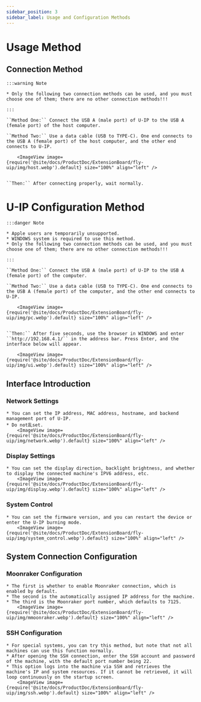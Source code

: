 ```yaml
---
sidebar_position: 3
sidebar_label: Usage and Configuration Methods
---
```


# Usage Method

## Connection Method
    :::warning Note

    * Only the following two connection methods can be used, and you must choose one of them; there are no other connection methods!!!

    :::

    ``Method One:`` Connect the USB A (male port) of U-IP to the USB A (female port) of the host computer.
    
    ``Method Two:`` Use a data cable (USB to TYPE-C). One end connects to the USB A (female port) of the host computer, and the other end connects to U-IP.

        <ImageView image={require('@site/docs/ProductDoc/ExtensionBoard/fly-uip/img/host.webp').default} size="100%" align="left" />


    ``Then:`` After connecting properly, wait normally.

# U-IP Configuration Method

    :::danger Note

    * Apple users are temporarily unsupported.
    * WINDOWS system is required to use this method.
    * Only the following two connection methods can be used, and you must choose one of them; there are no other connection methods!!!

    :::

    ``Method One:`` Connect the USB A (male port) of U-IP to the USB A (female port) of the computer.
    
    ``Method Two:`` Use a data cable (USB to TYPE-C). One end connects to the USB A (female port) of the computer, and the other end connects to U-IP.
    
        <ImageView image={require('@site/docs/ProductDoc/ExtensionBoard/fly-uip/img/pc.webp').default} size="100%" align="left" />


    ``Then:`` After five seconds, use the browser in WINDOWS and enter ``http://192.168.4.1/`` in the address bar. Press Enter, and the interface below will appear.

        <ImageView image={require('@site/docs/ProductDoc/ExtensionBoard/fly-uip/img/ui.webp').default} size="100%" align="left" />

## Interface Introduction

### Network Settings
    * You can set the IP address, MAC address, hostname, and backend management port of U-IP.
    * Do not乱set.
        <ImageView image={require('@site/docs/ProductDoc/ExtensionBoard/fly-uip/img/network.webp').default} size="100%" align="left" />

### Display Settings
    * You can set the display direction, backlight brightness, and whether to display the connected machine's IPV6 address, etc.
        <ImageView image={require('@site/docs/ProductDoc/ExtensionBoard/fly-uip/img/display.webp').default} size="100%" align="left" />

### System Control
    * You can set the firmware version, and you can restart the device or enter the U-IP burning mode.
        <ImageView image={require('@site/docs/ProductDoc/ExtensionBoard/fly-uip/img/system_control.webp').default} size="100%" align="left" />

## System Connection Configuration

### Moonraker Configuration
    * The first is whether to enable Moonraker connection, which is enabled by default.
    * The second is the automatically assigned IP address for the machine.
    * The third is the Moonraker port number, which defaults to 7125.
        <ImageView image={require('@site/docs/ProductDoc/ExtensionBoard/fly-uip/img/mmoonraker.webp').default} size="100%" align="left" />

### SSH Configuration
    * For special systems, you can try this method, but note that not all machines can use this function normally.
    * After opening the SSH connection, enter the SSH account and password of the machine, with the default port number being 22.
    * This option logs into the machine via SSH and retrieves the machine's IP and system resources. If it cannot be retrieved, it will loop continuously on the startup screen.
        <ImageView image={require('@site/docs/ProductDoc/ExtensionBoard/fly-uip/img/ssh.webp').default} size="100%" align="left" />
